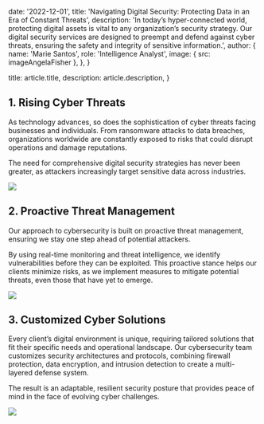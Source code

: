 
  date: '2022-12-01',
  title: 'Navigating Digital Security: Protecting Data in an Era of Constant Threats',
  description:
    'In today’s hyper-connected world, protecting digital assets is vital to any organization’s security strategy. Our digital security services are designed to preempt and defend against cyber threats, ensuring the safety and integrity of sensitive information.',
  author: {
    name: 'Marie Santos',
    role: 'Intelligence Analyst',
    image: { src: imageAngelaFisher },
  },
}

  title: article.title,
  description: article.description,
}

## 1. Rising Cyber Threats

As technology advances, so does the sophistication of cyber threats facing businesses and individuals. From ransomware attacks to data breaches, organizations worldwide are constantly exposed to risks that could disrupt operations and damage reputations.

The need for comprehensive digital security strategies has never been greater, as attackers increasingly target sensitive data across industries.

![](./computer.jpg)

## 2. Proactive Threat Management

Our approach to cybersecurity is built on proactive threat management, ensuring we stay one step ahead of potential attackers.

By using real-time monitoring and threat intelligence, we identify vulnerabilities before they can be exploited. This proactive stance helps our clients minimize risks, as we implement measures to mitigate potential threats, even those that have yet to emerge.

![](./security.jpg)

## 3. Customized Cyber Solutions

Every client’s digital environment is unique, requiring tailored solutions that fit their specific needs and operational landscape. Our cybersecurity team customizes security architectures and protocols, combining firewall protection, data encryption, and intrusion detection to create a multi-layered defense system.

The result is an adaptable, resilient security posture that provides peace of mind in the face of evolving cyber challenges.

![](./camera.jpg)
